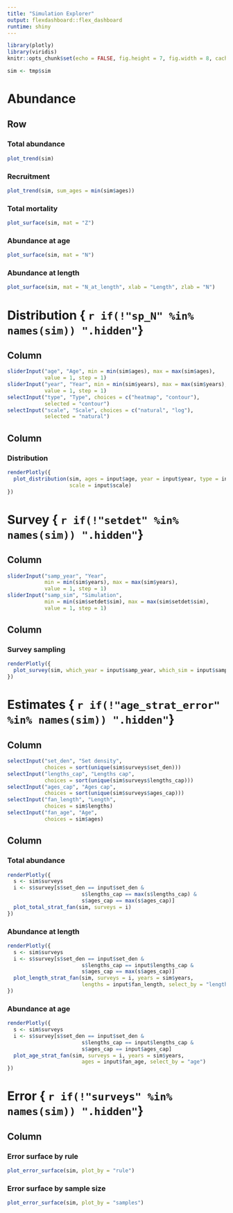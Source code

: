 ```yaml
---
title: "Simulation Explorer"
output: flexdashboard::flex_dashboard
runtime: shiny
---
```


```r
library(plotly)
library(viridis)
knitr::opts_chunk$set(echo = FALSE, fig.height = 7, fig.width = 8, cache = FALSE)
```

```r
sim <- tmp$sim
```


Abundance
================================================================================

Row {.tabset}
--------------------------------------------------------------------------------

### Total abundance

```r
plot_trend(sim)
```

### Recruitment

```r
plot_trend(sim, sum_ages = min(sim$ages))
```

### Total mortality

```r
plot_surface(sim, mat = "Z")
```

### Abundance at age

```r
plot_surface(sim, mat = "N")
```

### Abundance at length

```r
plot_surface(sim, mat = "N_at_length", xlab = "Length", zlab = "N")
```




Distribution { `r if(!"sp_N" %in% names(sim)) ".hidden"`}
================================================================================

Column {.sidebar}
--------------------------------------------------------------------------------

```r
sliderInput("age", "Age", min = min(sim$ages), max = max(sim$ages), 
            value = 1, step = 1)
sliderInput("year", "Year", min = min(sim$years), max = max(sim$years), 
            value = 1, step = 1)
selectInput("type", "Type", choices = c("heatmap", "contour"), 
            selected = "contour")
selectInput("scale", "Scale", choices = c("natural", "log"), 
            selected = "natural")
```

Column
--------------------------------------------------------------------------------

### Distribution

```r
renderPlotly({
  plot_distribution(sim, ages = input$age, year = input$year, type = input$type,
                    scale = input$scale)
})

```



Survey { `r if(!"setdet" %in% names(sim)) ".hidden"`}
================================================================================

Column {.sidebar}
--------------------------------------------------------------------------------

```r
sliderInput("samp_year", "Year", 
            min = min(sim$years), max = max(sim$years), 
            value = 1, step = 1)
sliderInput("samp_sim", "Simulation", 
            min = min(sim$setdet$sim), max = max(sim$setdet$sim), 
            value = 1, step = 1)
```

Column
--------------------------------------------------------------------------------

### Survey sampling

```r
renderPlotly({
  plot_survey(sim, which_year = input$samp_year, which_sim = input$samp_sim)
})
```


Estimates { `r if(!"age_strat_error" %in% names(sim)) ".hidden"`}
================================================================================


Column {.sidebar}
--------------------------------------------------------------------------------

```r
selectInput("set_den", "Set density", 
            choices = sort(unique(sim$surveys$set_den)))
selectInput("lengths_cap", "Lengths cap", 
            choices = sort(unique(sim$surveys$lengths_cap)))
selectInput("ages_cap", "Ages cap", 
            choices = sort(unique(sim$surveys$ages_cap)))
selectInput("fan_length", "Length", 
            choices = sim$lengths)
selectInput("fan_age", "Age", 
            choices = sim$ages)
```


Column {.tabset}
--------------------------------------------------------------------------------

### Total abundance

```r
renderPlotly({
  s <- sim$surveys
  i <- s$survey[s$set_den == input$set_den & 
                        s$lengths_cap == max(s$lengths_cap) &
                        s$ages_cap == max(s$ages_cap)]
  plot_total_strat_fan(sim, surveys = i)
})
```

### Abundance at length

```r
renderPlotly({
  s <- sim$surveys
  i <- s$survey[s$set_den == input$set_den & 
                        s$lengths_cap == input$lengths_cap &
                        s$ages_cap == max(s$ages_cap)]
  plot_length_strat_fan(sim, surveys = i, years = sim$years,
                        lengths = input$fan_length, select_by = "length")
})
```

### Abundance at age

```r
renderPlotly({
  s <- sim$surveys
  i <- s$survey[s$set_den == input$set_den & 
                        s$lengths_cap == input$lengths_cap &
                        s$ages_cap == input$ages_cap]
  plot_age_strat_fan(sim, surveys = i, years = sim$years,
                        ages = input$fan_age, select_by = "age")
})
```




Error { `r if(!"surveys" %in% names(sim)) ".hidden"`}
================================================================================

Column  {.tabset}
--------------------------------------------------------------------------------

### Error surface by rule

```r
plot_error_surface(sim, plot_by = "rule")
```

### Error surface by sample size

```r
plot_error_surface(sim, plot_by = "samples")
```
